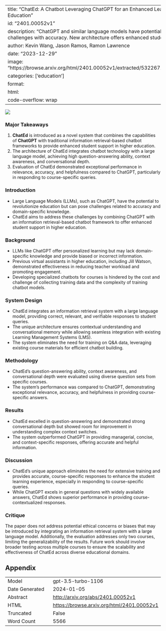 
---
title: "ChatEd: A Chatbot Leveraging ChatGPT for an Enhanced Learning Experience in Higher Education"
id: "2401.00052v1"
description: "ChatGPT and similar language models have potential in education but face challenges with accuracy. New architecture offers enhanced student support."
author: Kevin Wang, Jason Ramos, Ramon Lawrence
date: "2023-12-29"
image: "https://browse.arxiv.org/html/2401.00052v1/extracted/5322671/image/userInterface.png"
categories: ['education']
format:
  html:
    code-overflow: wrap
---

![](https://browse.arxiv.org/html/2401.00052v1/extracted/5322671/image/userInterface.png)

### Major Takeaways
1. **ChatEd** is introduced as a novel system that combines the capabilities of **ChatGPT** with traditional information retrieval-based chatbot frameworks to provide enhanced student support in higher education.
2. The architecture of ChatEd integrates chatbot technology with a large language model, achieving high question-answering ability, context awareness, and conversational depth.
3. Evaluation of ChatEd demonstrated exceptional performance in relevance, accuracy, and helpfulness compared to ChatGPT, particularly in responding to course-specific queries.


### Introduction
- Large Language Models (LLMs), such as ChatGPT, have the potential to revolutionize education but can pose challenges related to accuracy and domain-specific knowledge.
- ChatEd aims to address these challenges by combining ChatGPT with an information retrieval-based chatbot framework to offer enhanced student support in higher education.


### Background
- LLMs like ChatGPT offer personalized learning but may lack domain-specific knowledge and provide biased or incorrect information.
- Previous virtual assistants in higher education, including Jill Watson, demonstrated effectiveness in reducing teacher workload and promoting engagement.
- Developing specialized chatbots for courses is hindered by the cost and challenge of collecting training data and the complexity of training chatbot models.


### System Design
- ChatEd integrates an information retrieval system with a large language model, providing correct, relevant, and verifiable responses to student queries.
- The unique architecture ensures contextual understanding and conversational memory while allowing seamless integration with existing Learning Management Systems (LMS).
- The system eliminates the need for training on Q&A data, leveraging existing course materials for efficient chatbot building.


### Methodology
- ChatEd's question-answering ability, context awareness, and conversational depth were evaluated using diverse question sets from specific courses.
- The system's performance was compared to ChatGPT, demonstrating exceptional relevance, accuracy, and helpfulness in providing course-specific answers.


### Results
- ChatEd excelled in question-answering and demonstrated strong conversational depth but showed room for improvement in understanding complex context switches.
- The system outperformed ChatGPT in providing managerial, concise, and context-specific responses, offering accurate and helpful information.


### Discussion
- ChatEd's unique approach eliminates the need for extensive training and provides accurate, course-specific responses to enhance the student learning experience, especially in responding to course-specific queries.
- While ChatGPT excels in general questions with widely available answers, ChatEd shows superior performance in providing course-contextualized responses.


### Critique
The paper does not address potential ethical concerns or biases that may be introduced by integrating an information retrieval system with a large language model. Additionally, the evaluation addresses only two courses, limiting the generalizability of the results. Future work should involve broader testing across multiple courses to ensure the scalability and effectiveness of ChatEd across diverse educational domains.

## Appendix

|          |          |
|----------|----------|
| Model     | gpt-3.5-turbo-1106       |
| Date Generated     | 2024-01-05       |
| Abstract | [http://arxiv.org/abs/2401.00052v1](http://arxiv.org/abs/2401.00052v1)        |
| HTML     | [https://browse.arxiv.org/html/2401.00052v1](https://browse.arxiv.org/html/2401.00052v1)       |
| Truncated       | False       |
| Word Count       | 5566       |